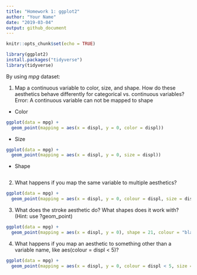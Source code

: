 ```yaml
---
title: "Homework 1: ggplot2"
author: "Your Name"
date: "2019-03-04"
output: github_document
---
```


```r
knitr::opts_chunk$set(echo = TRUE)
```

```r
library(ggplot2)
install.packages("tidyverse")
library(tidyverse)
```

By using *mpg* dataset:

1. Map a continuous variable to color, size, and shape. How do these aesthetics behave differently for categorical vs. continuous variables?
Error: A continuous variable can not be mapped to shape

- Color
```r
ggplot(data = mpg) +
  geom_point(mapping = aes(x = displ, y = 0, color = displ))
```

- Size
```r
ggplot(data = mpg) +
  geom_point(mapping = aes(x = displ, y = 0, size = displ))
```

- Shape
```r


```


2. What happens if you map the same variable to multiple aesthetics?

```r
ggplot(data = mpg) +
  geom_point(mapping = aes(x = displ, y = 0, colour = displ, size = displ))
```


3. What does the stroke aesthetic do? What shapes does it work with? (Hint: use ?geom_point)

```r
ggplot(data = mpg) +
  geom_point(mapping = aes(x = displ, y = 0), shape = 21, colour = "black", stroke = 5)

```

4. What happens if you map an aesthetic to something other than a variable name, like aes(colour = displ < 5)?

```r
ggplot(data = mpg) +
  geom_point(mapping = aes(x = displ, y = 0, colour = displ < 5, size = displ))
```
